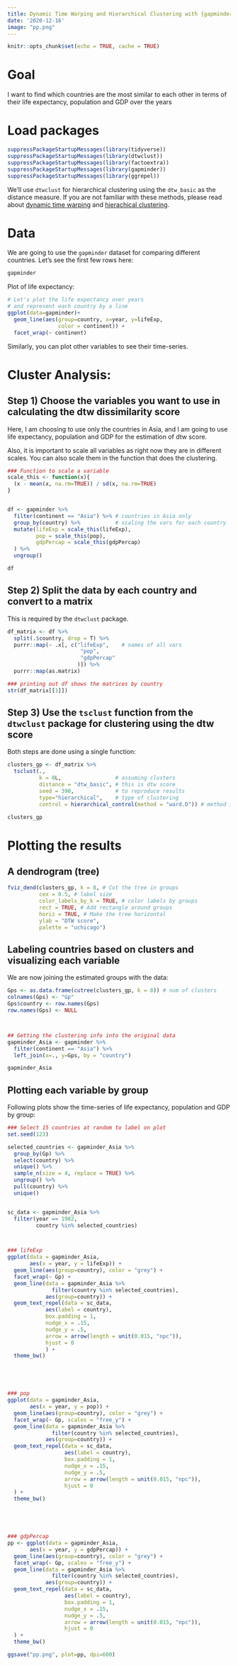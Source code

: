 ```yaml
---
title: Dynamic Time Warping and Hierarchical Clustering with {gapminder}
date: '2020-12-16'
image: "pp.png"
---
```


```r
knitr::opts_chunk$set(echo = TRUE, cache = TRUE)
```

# Goal

I want to find which countries are the most similar to each other in terms of their life expectancy, population and GDP over the years


# Load packages

```r
suppressPackageStartupMessages(library(tidyverse))
suppressPackageStartupMessages(library(dtwclust))
suppressPackageStartupMessages(library(factoextra))
suppressPackageStartupMessages(library(gapminder))
suppressPackageStartupMessages(library(ggrepel))
```

We'll use `dtwclust` for hierarchical clustering using the `dtw_basic` as the distance measure. If you are not familiar with these methods, please read about [dynamic time warping](http://www.phon.ox.ac.uk/jcoleman/old_SLP/Lecture_5/DTW_explanation.html) and [hierachical clustering](https://people.revoledu.com/kardi/tutorial/Clustering/Numerical%20Example.htm).  


# Data

We are going to use the `gapminder` dataset for comparing different countries. Let's see the first few rows here:

```r
gapminder
```


Plot of life expectancy:

```r
# Let's plot the life expectancy over years 
# and represent each country by a line
ggplot(data=gapminder)+
  geom_line(aes(group=country, x=year, y=lifeExp,
                color = continent)) +
  facet_wrap(~ continent)
```

Similarly, you can plot other variables to see their time-series.  


# Cluster Analysis:

## Step 1) Choose the variables you want to use in calculating the dtw dissimilarity score

Here, I am choosing to use only the countries in Asia, and I am going to use life expectancy, population and GDP for the estimation of dtw score.

Also, it is important to scale all variables as right now they are in different scales. You can also scale them in the function that does the clustering.

```r
### Function to scale a variable
scale_this <- function(x){
  (x - mean(x, na.rm=TRUE)) / sd(x, na.rm=TRUE)
}


df <- gapminder %>% 
  filter(continent == "Asia") %>% # countries in Asia only
  group_by(country) %>%           # scaling the vars for each country
  mutate(lifeExp = scale_this(lifeExp),
         pop = scale_this(pop),
         gdpPercap = scale_this(gdpPercap)
  ) %>%
  ungroup()

df
```



## Step 2) Split the data by each country and convert to a matrix

This is required by the `dtwclust` package. 

```r
df_matrix <- df %>% 
  split(.$country, drop = T) %>% 
  purrr::map(~ .x[, c("lifeExp",    # names of all vars
                       "pop",
                       "gdpPercap"
                      )]) %>% 
  purrr::map(as.matrix) 

### printing out df shows the matrices by country
str(df_matrix[[1]])
```


## Step 3) Use the `tsclust` function from the `dtwclust` package for clustering using the dtw score

Both steps are done using a single function:

```r
clusters_gp <- df_matrix %>% 
  tsclust(., 
          k = 8L,                 # assuming clusters
          distance = "dtw_basic", # this is dtw score
          seed = 390,             # to reproduce results
          type="hierarchical",    # type of clustering
          control = hierarchical_control(method = "ward.D")) # method in hc

clusters_gp
```



# Plotting the results

## A dendrogram (tree)

```r
fviz_dend(clusters_gp, k = 8, # Cut the tree in groups
          cex = 0.5, # label size
          color_labels_by_k = TRUE, # color labels by groups
          rect = TRUE, # Add rectangle around groups
          horiz = TRUE, # Make the tree horizontal
          ylab = "DTW score",
          palette = "uchicago")
```


## Labeling countries based on clusters and visualizing each variable

We are now joining the estimated groups with the data:

```r
Gps <- as.data.frame(cutree(clusters_gp, k = 8)) # num of clusters
colnames(Gps) <- "Gp"
Gps$country <- row.names(Gps)
row.names(Gps) <- NULL



## Getting the clustering info into the original data
gapminder_Asia <- gapminder %>% 
  filter(continent == "Asia") %>% 
  left_join(x=., y=Gps, by = "country")

gapminder_Asia
```


## Plotting each variable by group

Following plots show the time-series of life expectancy, population and GDP by group:  


```r
### Select 15 countries at random to label on plot
set.seed(123)

selected_countries <- gapminder_Asia %>% 
  group_by(Gp) %>% 
  select(country) %>% 
  unique() %>% 
  sample_n(size = 4, replace = TRUE) %>% 
  ungroup() %>% 
  pull(country) %>% 
  unique()


sc_data <- gapminder_Asia %>% 
  filter(year == 1982,
         country %in% selected_countries)



### lifeExp
ggplot(data = gapminder_Asia,
       aes(x = year, y = lifeExp)) +
  geom_line(aes(group=country), color = "grey") +
  facet_wrap(~ Gp) +
  geom_line(data = gapminder_Asia %>% 
              filter(country %in% selected_countries),
            aes(group=country)) +
  geom_text_repel(data = sc_data,
            aes(label = country),
            box.padding = 1,
            nudge_x = .15,
            nudge_y = .5,
            arrow = arrow(length = unit(0.015, "npc")),
            hjust = 0
            ) +
  theme_bw()





### pop
ggplot(data = gapminder_Asia,
       aes(x = year, y = pop)) +
  geom_line(aes(group=country), color = "grey") +
  facet_wrap(~ Gp, scales = "free_y") +
  geom_line(data = gapminder_Asia %>% 
              filter(country %in% selected_countries),
            aes(group=country)) +
  geom_text_repel(data = sc_data,
                  aes(label = country),
                  box.padding = 1,
                  nudge_x = .15,
                  nudge_y = .5,
                  arrow = arrow(length = unit(0.015, "npc")),
                  hjust = 0
  ) +
  theme_bw()





### gdpPercap
pp <- ggplot(data = gapminder_Asia,
       aes(x = year, y = gdpPercap)) +
  geom_line(aes(group=country), color = "grey") +
  facet_wrap(~ Gp, scales = "free_y") +
  geom_line(data = gapminder_Asia %>% 
              filter(country %in% selected_countries),
            aes(group=country)) +
  geom_text_repel(data = sc_data,
                  aes(label = country),
                  box.padding = 1,
                  nudge_x = .15,
                  nudge_y = .5,
                  arrow = arrow(length = unit(0.015, "npc")),
                  hjust = 0
  ) +
  theme_bw()

ggsave("pp.png", plot=pp, dpi=600)
```

